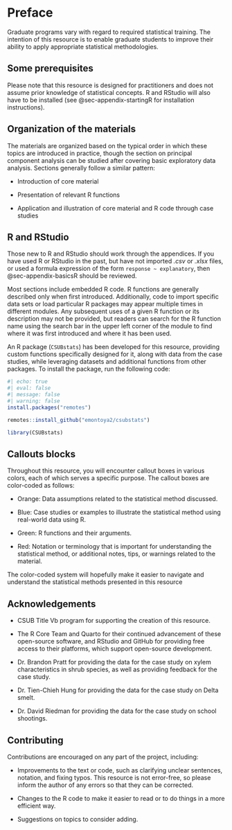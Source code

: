 # Preface {.unnumbered}

Graduate programs vary with regard to required statistical training.   The intention of this resource is to enable graduate students to improve their ability to apply appropriate  statistical methodologies.    
 
## Some prerequisites

Please note that this resource is designed for practitioners and does not assume prior knowledge of statistical concepts.  R and RStudio will also have to be installed (see @sec-appendix-startingR for installation instructions).
 

## Organization of the materials

The materials are organized based on the typical order in which these topics are introduced in practice, though the section on principal component analysis can be studied after covering basic exploratory data analysis. Sections generally follow a similar pattern:

- Introduction of core material

- Presentation of relevant R functions

- Application and illustration of core material and R code through case studies


## R and RStudio

Those new to R and RStudio should work through the appendices.  If you have used R or RStudio in the past, but have not imported *.csv* or *.xlsx* files, or used a formula expression of the form `response ~ explanatory`, then @sec-appendix-basicsR should be reviewed.


Most sections include embedded R code.  R functions are generally described only when first introduced. Additionally, code to import specific data sets or load particular R packages may appear multiple times in different modules. Any subsequent uses of a given R function or its description may not be provided, but readers can search for the R function name using the search bar in the upper left corner of the module to find where it was first introduced and where it has been used.  

An R package (`CSUBstats`) has been developed for this resource, providing custom functions specifically designed for it, along with data from the case studies, while leveraging datasets and additional functions from other packages. To install the package, run the following code:

```r
#| echo: true
#| eval: false
#| message: false
#| warning: false
install.packages("remotes")

remotes::install_github("emontoya2/csubstats")

library(CSUBstats)
```

## Callouts blocks

Throughout this resource, you will encounter callout boxes in various colors, each of which serves a specific purpose. The callout boxes are color-coded as follows:

- Orange: Data assumptions related to the statistical method discussed.

- Blue: Case studies or examples to illustrate the statistical method using real-world data using R.

- Green: R functions and their arguments.

- Red: Notation or terminology that is important for understanding  the statistical method, or additional notes, tips, or warnings related to the material.

The color-coded system will hopefully make it easier to navigate and understand the statistical methods presented in this resource


## Acknowledgements

- CSUB Title Vb program for supporting the creation of this resource.

- The R Core Team and Quarto for their continued advancement of these open-source software, and RStudio and GitHub for providing free access to their platforms, which support open-source development.

- Dr. Brandon Pratt for providing the data for the case study on xylem characteristics in shrub species, as well as providing feedback for the case study.

- Dr. Tien-Chieh Hung for providing the data for the case study on Delta smelt.

- Dr. David Riedman for providing the data for the case study on school shootings.


 

## Contributing

Contributions are encouraged on any part of the project, including:

- Improvements to the text or code, such as clarifying unclear sentences, notation, and fixing typos. This resource is not error-free, so please inform the author of any errors so that they can be corrected.

- Changes to the R code to make it easier to read or to do things in a more efficient way. 

- Suggestions on topics to consider adding.

  
 